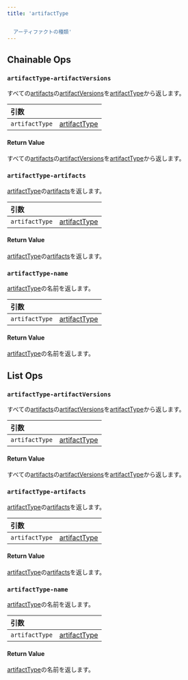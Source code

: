 ```yaml
---
title: 'artifactType


  アーティファクトの種類'
---
```


## Chainable Ops
<h3 id="artifactType-artifactVersions"><code>artifactType-artifactVersions</code></h3>

すべての[artifacts](/ja/models/ref/query-panel/artifact/)の[artifactVersions](/ja/models/ref/query-panel/artifact-version/)を[artifactType](/ja/models/ref/query-panel/artifact-type/)から返します。

| 引数 |  |
| :--- | :--- |
| `artifactType` | [artifactType](/ja/models/ref/query-panel/artifact-type/) |

#### Return Value
すべての[artifacts](/ja/models/ref/query-panel/artifact/)の[artifactVersions](/ja/models/ref/query-panel/artifact-version/)を[artifactType](/ja/models/ref/query-panel/artifact-type/)から返します。

<h3 id="artifactType-artifacts"><code>artifactType-artifacts</code></h3>

[artifactType](/ja/models/ref/query-panel/artifact-type/)の[artifacts](/ja/models/ref/query-panel/artifact/)を返します。

| 引数 |  |
| :--- | :--- |
| `artifactType` | [artifactType](/ja/models/ref/query-panel/artifact-type/) |

#### Return Value
[artifactType](/ja/models/ref/query-panel/artifact-type/)の[artifacts](/ja/models/ref/query-panel/artifact/)を返します。

<h3 id="artifactType-name"><code>artifactType-name</code></h3>

[artifactType](/ja/models/ref/query-panel/artifact-type/)の名前を返します。

| 引数 |  |
| :--- | :--- |
| `artifactType` | [artifactType](/ja/models/ref/query-panel/artifact-type/) |

#### Return Value
[artifactType](/ja/models/ref/query-panel/artifact-type/)の名前を返します。

## List Ops
<h3 id="artifactType-artifactVersions"><code>artifactType-artifactVersions</code></h3>

すべての[artifacts](/ja/models/ref/query-panel/artifact/)の[artifactVersions](/ja/models/ref/query-panel/artifact-version/)を[artifactType](/ja/models/ref/query-panel/artifact-type/)から返します。

| 引数 |  |
| :--- | :--- |
| `artifactType` | [artifactType](/ja/models/ref/query-panel/artifact-type/) |

#### Return Value
すべての[artifacts](/ja/models/ref/query-panel/artifact/)の[artifactVersions](/ja/models/ref/query-panel/artifact-version/)を[artifactType](/ja/models/ref/query-panel/artifact-type/)から返します。

<h3 id="artifactType-artifacts"><code>artifactType-artifacts</code></h3>

[artifactType](/ja/models/ref/query-panel/artifact-type/)の[artifacts](/ja/models/ref/query-panel/artifact/)を返します。

| 引数 |  |
| :--- | :--- |
| `artifactType` | [artifactType](/ja/models/ref/query-panel/artifact-type/) |

#### Return Value
[artifactType](/ja/models/ref/query-panel/artifact-type/)の[artifacts](/ja/models/ref/query-panel/artifact/)を返します。

<h3 id="artifactType-name"><code>artifactType-name</code></h3>

[artifactType](/ja/models/ref/query-panel/artifact-type/)の名前を返します。

| 引数 |  |
| :--- | :--- |
| `artifactType` | [artifactType](/ja/models/ref/query-panel/artifact-type/) |

#### Return Value
[artifactType](/ja/models/ref/query-panel/artifact-type/)の名前を返します。